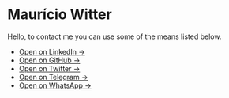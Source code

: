 # Maurício Witter
 
Hello, to contact me you can use some of the means listed below.

- [Open on LinkedIn →](https://www.linkedin.com/in/rwietter/)
- [Open on GitHub →](https://github.com/rwietter)
- [Open on Twitter →](https://twitter.com/rwietter)
- [Open on Telegram →](https://t.me/rwietter)
- [Open on WhatsApp →](https://wa.me/5554996711324)